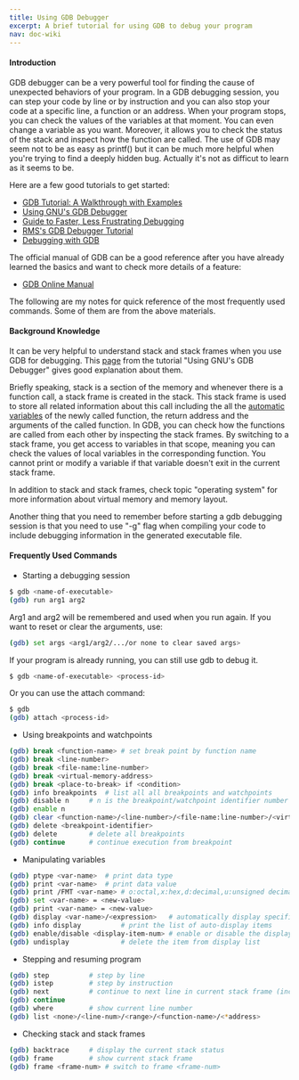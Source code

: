 ```yaml
---
title: Using GDB Debugger
excerpt: A brief tutorial for using GDB to debug your program
nav: doc-wiki
---
```


#### Introduction

GDB debugger can be a very powerful tool for finding the cause of unexpected behaviors of your program. In a GDB debugging session, you can step your code by line or by instruction and you can also stop your code at a specific line, a function or an address. When your program stops, you can check the values of the variables at that moment. You can even change a variable as you want. Moreover, it allows you to check the status of the stack and inspect how the function are called. The use of GDB may seem not to be as easy as printf() but it can be much more helpful when you're trying to find a deeply hidden bug. Actually it's not as difficut to learn as it seems to be.

Here are a few good tutorials to get started:

* [GDB Tutorial: A Walkthrough with Examples](http://www.cs.umd.edu/~srhuang/teaching/cmsc212/gdb-tutorial-handout.pdf)
* [Using GNU's GDB Debugger](http://www.dirac.org/linux/gdb/index.php)
* [Guide to Faster, Less Frustrating Debugging](http://heather.cs.ucdavis.edu/~matloff/UnixAndC/CLanguage/Debug.html)
* [RMS's GDB Debugger Tutorial](http://www.unknownroad.com/rtfm/gdbtut/gdbtoc.html)
* [Debugging with GDB](http://www.delorie.com/gnu/docs/gdb/gdb_toc.html)

The official manual of GDB can be a good reference after you have already learned the basics and want to check more details of a feature:

* [GDB Online Manual](https://sourceware.org/gdb/current/onlinedocs/gdb/)

The following are my notes for quick reference of the most frequently used commands. Some of them are from the above materials.

#### Background Knowledge

It can be very helpful to understand stack and stack frames when you use GDB for debugging. This [page](http://www.dirac.org/linux/gdb/02a-Memory_Layout_And_The_Stack.php#wherearewegoingtogo) from the tutorial "Using GNU's GDB Debugger" gives good explanation about them.

Briefly speaking, stack is a section of the memory and whenever there is a function call, a stack frame is created in the stack. This stack frame is used to store all related information about this call including the all the [automatic variables](http://en.wikipedia.org/wiki/Automatic_variable) of the newly called function, the return address and the arguments of the called function. In GDB, you can check how the functions are called from each other by inspecting the stack frames. By switching to a stack frame, you get access to variables in that scope, meaning you can check the values of local variables in the corresponding function. You cannot print or modify a variable if that variable doesn't exit in the current stack frame.

In addition to stack and stack frames, check topic "operating system" for more information about virtual memory and memory layout.

Another thing that you need to remember before starting a gdb debugging session is that you need to use "-g" flag when compiling your code to include debugging information in the generated executable file.

#### Frequently Used Commands

* Starting a debugging session

```bash
$ gdb <name-of-executable>
(gdb) run arg1 arg2
```

Arg1 and arg2 will be remembered and used when you run again. If you want to reset or clear the arguments, use:

```bash
(gdb) set args <arg1/arg2/.../or none to clear saved args>
```

If your program is already running, you can still use gdb to debug it.

```bash
$ gdb <name-of-executable> <process-id>
```

Or you can use the attach command:

```bash
$ gdb
(gdb) attach <process-id>
```

* Using breakpoints and watchpoints

```bash
(gdb) break <function-name> # set break point by function name
(gdb) break <line-number>
(gdb) break <file-name:line-number>
(gdb) break <virtual-memory-address>
(gdb) break <place-to-break> if <condition>
(gdb) info breakpoints	# list all all breakpoints and watchpoints
(gdb) disable n		# n is the breakpoint/watchpoint identifier number from listed info
(gdb) enable n
(gdb) clear <function-name>/<line-number>/<file-name:line-number>/<virtual-memory-address>
(gdb) delete <breakpoint-identifier>
(gdb) delete		# delete all breakpoints
(gdb) continue		# continue execution from breakpoint
```
    
* Manipulating variables

```bash
(gdb) ptype <var-name>	# print data type
(gdb) print <var-name>	# print data value
(gdb) print /FMT <var-name>	# o:octal,x:hex,d:decimal,u:unsigned decimal,t:binary, 	f:float,a:address,c:char
(gdb) set <var-name> = <new-value>
(gdb) print <var-name> = <new-value>
(gdb) display <var-name>/<expression>   # automatically display specified var once program is stopped
(gdb) info display          # print the list of auto-display items
(gdb) enable/disable <display-item-num> # enable or disable the display a var/exp
(gdb) undisplay             # delete the item from display list
```

* Stepping and resuming program

```bash
(gdb) step			# step by line
(gdb) istep			# step by instruction
(gdb) next			# continue to next line in current stack frame (including function)
(gdb) continue
(gdb) where			# show current line number
(gdb) list <none>/<line-num>/<range>/<function-name>/<*address>
```

* Checking stack and stack frames

```bash
(gdb) backtrace		# display the current stack status
(gdb) frame			# show current stack frame
(gdb) frame <frame-num>	# switch to frame <frame-num>
```